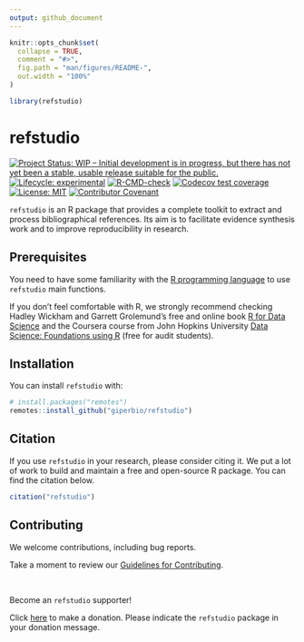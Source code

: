 ```yaml
---
output: github_document
---
```


<!-- README.md is generated from README.Rmd. Please edit that file -->

```r
knitr::opts_chunk$set(
  collapse = TRUE,
  comment = "#>",
  fig.path = "man/figures/README-",
  out.width = "100%"
)

library(refstudio)
```

# refstudio

<!-- badges: start -->
[![Project Status: WIP – Initial development is in progress, but there has not yet been a stable, usable release suitable for the public.](https://www.repostatus.org/badges/latest/wip.svg)](https://www.repostatus.org/#wip)
[![Lifecycle: experimental](https://img.shields.io/badge/lifecycle-experimental-orange.svg)](https://lifecycle.r-lib.org/articles/stages.html#experimental)
[![R-CMD-check](https://github.com/giperbio/refstudio/workflows/R-CMD-check/badge.svg)](https://github.com/giperbio/refstudio/actions)
[![Codecov test coverage](https://codecov.io/gh/giperbio/refstudio/branch/main/graph/badge.svg)](https://app.codecov.io/gh/giperbio/refstudio?branch=main)
[![License: MIT](https://img.shields.io/badge/license-MIT-green)](https://choosealicense.com/licenses/mit/)
[![Contributor Covenant](https://img.shields.io/badge/Contributor%20Covenant-v2.0%20adopted-ff69b4.svg)](https://giperbio.github.io/refstudio/CODE_OF_CONDUCT.html)
<!-- badges: end -->

`refstudio` is an R package that provides a complete toolkit to extract and process bibliographical references. Its aim is to facilitate evidence synthesis work and to improve reproducibility in research.

## Prerequisites

You need to have some familiarity with the [R programming language](https://www.r-project.org/) to use `refstudio` main functions.

If you don't feel comfortable with R, we strongly recommend checking Hadley Wickham and Garrett Grolemund's free and online book [R for Data Science](https://r4ds.had.co.nz/) and the Coursera course from John Hopkins University [Data Science: Foundations using R](https://www.coursera.org/specializations/data-science-foundations-r) (free for audit students).

## Installation

You can install `refstudio` with:

``` r
# install.packages("remotes")
remotes::install_github("giperbio/refstudio")
```

## Citation

If you use `refstudio` in your research, please consider citing it. We put a lot of work to build and maintain a free and open-source R package. You can find the citation below.

```r
citation("refstudio")
```

## Contributing

We welcome contributions, including bug reports.

Take a moment to review our [Guidelines for Contributing](https://giperbio.github.io/refstudio/CONTRIBUTING.html).

<br>

Become an `refstudio` supporter!

Click [here](https://github.com/sponsors/danielvartan) to make a donation. Please indicate the `refstudio` package in your donation message.
